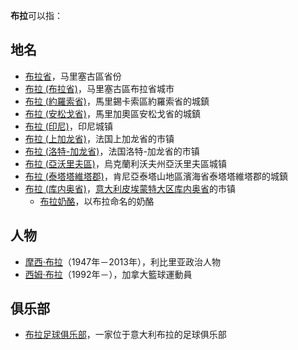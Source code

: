'''布拉'''可以指：

==地名==
*[[布拉省|布拉省]]，马里塞古區省份
*[[布拉_(布拉省)|布拉 (布拉省)]]，马里塞古區布拉省城市
*[[布拉_(約羅索省)|布拉 (約羅索省)]]，馬里錫卡索區約羅索省的城鎮
*[[布拉_(安松戈省)|布拉 (安松戈省)]]，馬里加奧區安松戈省的城鎮
*[[布拉_(印尼)|布拉 (印尼)]]，印尼城镇
*[[布拉_(上加龙省)|布拉 (上加龙省)]]，法国上加龙省的市镇
*[[布拉_(洛特-加龙省)|布拉 (洛特-加龙省)]]，法国洛特-加龙省的市镇
*[[布拉_(亞沃里夫區)|布拉 (亞沃里夫區)]]，烏克蘭利沃夫州亞沃里夫區城镇
*[[布拉_(泰塔塔維塔郡)|布拉 (泰塔塔維塔郡)]]，肯尼亞泰塔山地區濱海省泰塔塔維塔郡的城鎮
*[[布拉_(皮埃蒙特)|布拉 (库内奥省)]]，[[意大利|意大利]][[皮埃蒙特大区|皮埃蒙特大区]][[库内奥省|库内奥省]]的市镇
**[[布拉奶酪|布拉奶酪]]，以布拉命名的奶酪

==人物==
*[[摩西·布拉|摩西·布拉]]（1947年－2013年），利比里亚政治人物
*[[西姆·布拉|西姆·布拉]]（1992年－），加拿大籃球運動員

==俱乐部==
* [[布拉足球俱乐部|布拉足球俱乐部]]，一家位于意大利布拉的足球俱乐部


{{Disambig|Cat=二字消歧义}}